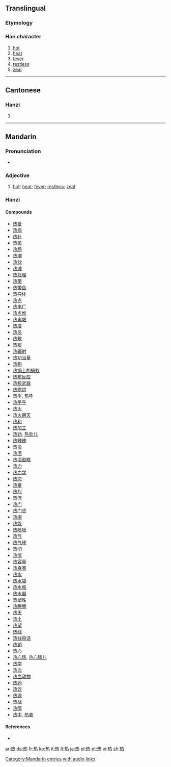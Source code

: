 {{also|熱}}
==Translingual==
{{zh-forms|热|[[熱]]}}

===Etymology===
{{Han simp|熱|f=埶|t=执}}

===Han character===
{{Han char|rn=86|rad=火|as=06|sn=10|four=|canj=手戈火 (QIF)}}

# [[hot]]
# [[heat]]
# [[fever]]
# [[restless]]
# [[zeal]]

----

==Cantonese==

===Hanzi===
{{yue-hanzi|jyut=jit6|y=yiht|tra=熱}}

# {{defn|Cantonese|sort=火06}}

----

==Mandarin==

===Pronunciation===
* {{audio|zh-rè.ogg|audio}}

===Adjective===
{{cmn-adj|s|pin=rè|pint=re4|tra=熱|rs=火06}}

# [[hot]]; [[heat]]; [[fever]]; [[restless]]; [[zeal]]

===Hanzi===
{{cmn-hanzi|tra=熱|pin=[[rè]] ([[re4]])|wg=je<sup>4</sup>}}

====Compounds====
{{rel-top|compound words that contain 热}}
* [[热爱]]
* [[热病]]
* [[热补]]
* [[热菜]]
* [[热肠]]
* [[热潮]]
* [[热忱]]
* [[热诚]]
* [[热处理]]
* [[热带]]
* [[热带鱼]]
* [[热导体]]
* [[热点]]
* [[热电厂]]
* [[热点堆]]
* [[热电站]]
* [[热度]]
* [[热风]]
* [[热敷]]
* [[热服]]
* [[热辐射]]
* [[热功当量]]
* [[热狗]]
* [[热锅上的蚂蚁]]
* [[热核反应]]
* [[热核武器]]
* [[热烘烘]]
* [[热乎]], [[热呼]]
* [[热乎乎]]
* [[热火]]
* [[热火朝天]]
* [[热和]]
* [[热加工]]
* [[热劲]], [[热劲儿]]
* [[热辣辣]]
* [[热浪]]
* [[热泪]]
* [[热泪盈眶]]
* [[热力]]
* [[热力学]]
* [[热恋]]
* [[热量]]
* [[热烈]]
* [[热流]]
* [[热门]]
* [[热门货]]
* [[热闹]]
* [[热能]]
* [[热喷喷]]
* [[热气]]
* [[热气球]]
* [[热切]]
* [[热情]]
* [[热容量]]
* [[热身赛]]
* [[热水]]
* [[热水袋]]
* [[热水瓶]]
* [[热水器]]
* [[热塑性]]
* [[热腾腾]]
* [[热天]]
* [[热土]]
* [[热望]]
* [[热线]]
* [[热线电话]]
* [[热销]]
* [[热心]]
* [[热心肠]], [[热心肠儿]]
* [[热学]]
* [[热血]]
* [[热血动物]]
* [[热药]]
* [[热饮]]
* [[热源]]
* [[热战]]
* [[热障]]
* [[热中]], [[热衷]]
{{rel-bottom}}

====References====
* {{Han ref|kx=0671.081|hdz=32201.090|uh=70ED|ud=28909}}

[[Category:Mandarin entries with audio links]]

[[ar:热]]
[[da:热]]
[[fr:热]]
[[ko:热]]
[[it:热]]
[[lt:热]]
[[ja:热]]
[[pl:热]]
[[pt:热]]
[[vi:热]]
[[zh:热]]